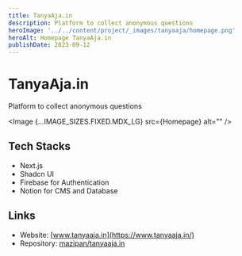 ```yaml
---
title: TanyaAja.in
description: Platform to collect anonymous questions
heroImage: '../../content/project/_images/tanyaaja/homepage.png'
heroAlt: Homepage TanyaAja.in
publishDate: 2023-09-12
---
```



# TanyaAja.in

Platform to collect anonymous questions

<Image {...IMAGE_SIZES.FIXED.MDX_LG} src={Homepage} alt="" />

## Tech Stacks

- Next.js
- Shadcn UI
- Firebase for Authentication
- Notion for CMS and Database

## Links

- Website: [www.tanyaaja.in](https://www.tanyaaja.in/)
- Repository: [mazipan/tanyaaja.in](https://github.com/mazipan/tanyaaja.in)
